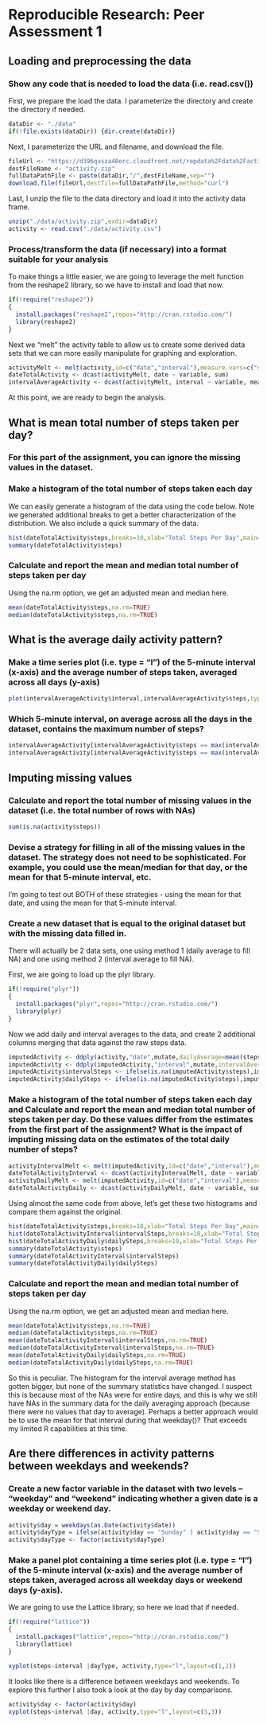# Reproducible Research: Peer Assessment 1


## Loading and preprocessing the data
### Show any code that is needed to load the data (i.e. read.csv())
First, we prepare the load the data.  I parameterize the directory and create the directory if needed.

```r
dataDir <- "./data"
if(!file.exists(dataDir)) {dir.create(dataDir)}
```

Next, I parameterize the URL and filename, and download the file.
```r
fileUrl <- "https://d396qusza40orc.cloudfront.net/repdata%2Fdata%2Factivity.zip"
destFileName <- "activity.zip"
fullDataPathFile <- paste(dataDir,"/",destFileName,sep="")
download.file(fileUrl,destfile=fullDataPathFile,method="curl")
```

Last, I unzip the file to the data directory and load it into the activity data frame.
```r
unzip("./data/activity.zip",exdir=dataDir)
activity <- read.csv("./data/activity.csv")
```

### Process/transform the data (if necessary) into a format suitable for your analysis
To make things a little easier, we are going to leverage the melt function from the reshape2 library, so we have to install and load that now.

```r
if(!require("reshape2"))
{
  install.packages("reshape2",repos="http://cran.rstudio.com/")
  library(reshape2)
}
```

Next we "melt" the activity table to allow us to create some derived data sets that we can more easily manipulate for graphing and exploration.

```r
activityMelt <- melt(activity,id=c("date","interval"),measure.vars=c("steps"))
dateTotalActivity <- dcast(activityMelt, date ~ variable, sum)
intervalAverageActivity <- dcast(activityMelt, interval ~ variable, mean,na.rm=TRUE)
```

At this point, we are ready to begin the analysis.

## What is mean total number of steps taken per day?
### For this part of the assignment, you can ignore the missing values in the dataset.
### Make a histogram of the total number of steps taken each day
We can easily generate a histogram of the data using the code below.  Note we generated additional breaks to get a better characterization of the distribution.  We also include a quick summary of the data.
```r
hist(dateTotalActivity$steps,breaks=10,xlab="Total Steps Per Day",main="Histogram of Total Daily Steps")
summary(dateTotalActivity$steps)
```

### Calculate and report the mean and median total number of steps taken per day
Using the na.rm option, we get an adjusted mean and median here.
```r
mean(dateTotalActivity$steps,na.rm=TRUE)
median(dateTotalActivity$steps,na.rm=TRUE)
```


## What is the average daily activity pattern?
### Make a time series plot (i.e. type = "l") of the 5-minute interval (x-axis) and the average number of steps taken, averaged across all days (y-axis)
```r

plot(intervalAverageActivity$interval,intervalAverageActivity$steps,type="l",xlab="Interval Number",ylab="Average Daily Steps")
```
### Which 5-minute interval, on average across all the days in the dataset, contains the maximum number of steps?
```r
intervalAverageActivity[intervalAverageActivity$steps == max(intervalAverageActivity$steps),]
intervalAverageActivity[intervalAverageActivity$steps == max(intervalAverageActivity$steps),]$interval
```


## Imputing missing values

### Calculate and report the total number of missing values in the dataset (i.e. the total number of rows with NAs)
```r
sum(is.na(activity$steps))

```
### Devise a strategy for filling in all of the missing values in the dataset. The strategy does not need to be sophisticated. For example, you could use the mean/median for that day, or the mean for that 5-minute interval, etc.

I'm going to test out BOTH of these strategies - using the mean for that date, and using the mean for that 5-minute interval.

### Create a new dataset that is equal to the original dataset but with the missing data filled in.

There will actually be 2 data sets, one using method 1 (daily average to fill NA) and one using method 2 (interval average to fill NA).  

First, we are going to load up the plyr library.
```r
if(!require("plyr"))
{
  install.packages("plyr",repos="http://cran.rstudio.com/")
  library(plyr)
}
```

Now we add daily and interval averages to the data, and create 2 additional columns merging that data against the raw steps data.
```r
imputedActivity <- ddply(activity,"date",mutate,dailyAverage=mean(steps, na.rm=TRUE))
imputedActivity <- ddply(imputedActivity,"interval",mutate,intervalAverage=mean(steps,na.rm=TRUE))
imputedActivity$intervalSteps <- ifelse(is.na(imputedActivity$steps),imputedActivity$intervalAverage,imputedActivity$steps)
imputedActivity$dailySteps <- ifelse(is.na(imputedActivity$steps),imputedActivity$dailyAverage,imputedActivity$steps)
```

### Make a histogram of the total number of steps taken each day and Calculate and report the mean and median total number of steps taken per day. Do these values differ from the estimates from the first part of the assignment? What is the impact of imputing missing data on the estimates of the total daily number of steps?

```r
activityIntervalMelt <- melt(imputedActivity,id=c("date","interval"),measure.vars=c("intervalSteps"))
dateTotalActivityInterval <- dcast(activityIntervalMelt, date ~ variable, sum)
activityDailyMelt <- melt(imputedActivity,id=c("date","interval"),measure.vars=c("dailySteps"))
dateTotalActivityDaily <- dcast(activityDailyMelt, date ~ variable, sum)
```

Using almost the same code from above, let's get these two histograms and compare them against the original.

```r
hist(dateTotalActivity$steps,breaks=10,xlab="Total Steps Per Day",main="Histogram of Total Daily Steps")
hist(dateTotalActivityInterval$intervalSteps,breaks=10,xlab="Total Steps Per Day",main="Histogram of Total Daily Steps (Interval Impute)")
hist(dateTotalActivityDaily$dailySteps,breaks=10,xlab="Total Steps Per Day",main="Histogram of Total Daily Steps (Daily Impute)")
summary(dateTotalActivity$steps)
summary(dateTotalActivityInterval$intervalSteps)
summary(dateTotalActivityDaily$dailySteps)
```

### Calculate and report the mean and median total number of steps taken per day
Using the na.rm option, we get an adjusted mean and median here.
```r
mean(dateTotalActivity$steps,na.rm=TRUE)
median(dateTotalActivity$steps,na.rm=TRUE)
mean(dateTotalActivityInterval$intervalSteps,na.rm=TRUE)
median(dateTotalActivityInterval$intervalSteps,na.rm=TRUE)
mean(dateTotalActivityDaily$dailySteps,na.rm=TRUE)
median(dateTotalActivityDaily$dailySteps,na.rm=TRUE)
```

So this is peculiar.  The histogram for the interval average method has gotten bigger, but none of the summary statistics have changed.  I suspect this is because most of the NAs were for entire days, and this is why we still have NAs in the summary data for the daily averaging approach (because there were no values that day to average).  Perhaps a better approach would be to use the mean for that interval during that weekday()?  That exceeds my limited R capabilities at this time.

## Are there differences in activity patterns between weekdays and weekends?

### Create a new factor variable in the dataset with two levels – “weekday” and “weekend” indicating whether a given date is a weekday or weekend day.
```r
activity$day = weekdays(as.Date(activity$date))
activity$dayType = ifelse(activity$day == "Sunday" | activity$day == "Saturday","weekend","weekday")
activity$dayType <- factor(activity$dayType)
```

### Make a panel plot containing a time series plot (i.e. type = "l") of the 5-minute interval (x-axis) and the average number of steps taken, averaged across all weekday days or weekend days (y-axis). 

We are going to use the Lattice library, so here we load that if needed.
```r
if(!require("lattice"))
{
  install.packages("lattice",repos="http://cran.rstudio.com/")
  library(lattice)
}
```

```r
xyplot(steps~interval |dayType, activity,type="l",layout=c(1,2))
```

It looks like there is a difference between weekdays and weekends.  To explore this further I also took a look at the day by day comparisons.

```r
activity$day <- factor(activity$day)
xyplot(steps~interval |day, activity,type="l",layout=c(3,3))
```

